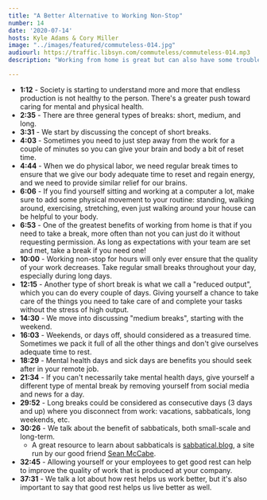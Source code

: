 ```yaml
---
title: "A Better Alternative to Working Non-Stop"
number: 14
date: '2020-07-14'
hosts: Kyle Adams & Cory Miller
image: "../images/featured/commuteless-014.jpg"
audiourl: https://traffic.libsyn.com/commuteless/commuteless-014.mp3
description: "Working from home is great but can also have some troublesome side effects, one of which is completely forgetting to stop working for long periods of time. Sometimes we can go entire days without taking breaks, and it shouldn't be hard to figure out that that's not healthy. In this episode we talk about various types of breaks you can and should implement in your work schedule."

---
```


- **1:12** - Society is starting to understand more and more that endless production is not healthy to the person. There's a greater push toward caring for mental and physical health.
- **2:35** - There are three general types of breaks: short, medium, and long.
- **3:31** - We start by discussing the concept of short breaks.
- **4:03** - Sometimes you need to just step away from the work for a couple of minutes so you can give your brain and body a bit of reset time.
- **4:44** - When we do physical labor, we need regular break times to ensure that we give our body adequate time to reset and regain energy, and we need to provide similar relief for our brains.
- **6:06** - If you find yourself sitting and working at a computer a lot, make sure to add some physical movement to your routine: standing, walking around, exercising, stretching, even just walking around your house can be helpful to your body.
- **6:53** - One of the greatest benefits of working from home is that if you need to take a break, more often than not you can just do it without requesting permission. As long as expectations with your team are set and met, take a break if you need one!
- **10:00** - Working non-stop for hours will only ever ensure that the quality of your work decreases. Take regular small breaks throughout your day, especially during long days.
- **12:15** - Another type of short break is what we call a "reduced output", which you can do every couple of days. Giving yourself a chance to take care of the things you need to take care of and complete your tasks without the stress of high output.
- **14:30** - We move into discussing "medium breaks", starting with the weekend.
- **16:03** - Weekends, or days off, should considered as a treasured time. Sometimes we pack it full of all the other things and don't give ourselves adequate time to rest.
- **18:29** - Mental health days and sick days are benefits you should seek after in your remote job.
- **21:34** - If you can't necessarily take mental health days, give yourself a different type of mental break by removing yourself from social media and news for a day.
- **29:52** - Long breaks could be considered as consecutive days (3 days and up) where you disconnect from work: vacations, sabbaticals, long weekends, etc.
- **30:26** - We talk about the benefit of sabbaticals, both small-scale and long-term.
   - A great resource to learn about sabbaticals is [sabbatical.blog](https://sabbatical.blog), a site run by our good friend [Sean McCabe](https://seanwes.com).
- **32:45** - Allowing yourself or your employees to get good rest can help to improve the quality of work that is produced at your company.
- **37:31** - We talk a lot about how rest helps us work better, but it's also important to say that good rest helps us live better as well.